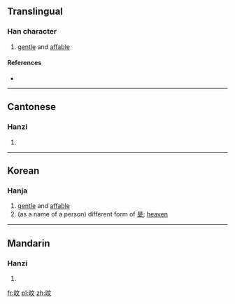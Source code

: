 ==Translingual==

===Han character===
{{Han char|rn=72|rad=日|as=04|sn=8|four=6004<sub>0</sub>|canj=日卜大 (AYK), X日卜大 (XAYK)|ids=⿰[[日]][[文]]}}

# [[gentle]] and [[affable]]

====References====
* {{Han ref|kx=0490.260|dkj=13776|dj=0851.250|hdz=21495.050|uh=65FC|ud=26108|bh=CCC5|bd=52421}}

----

==Cantonese==

===Hanzi===
{{yue-hanzi|jyut=[[man4]]|y=man4}}

# {{defn|lang=yue|sort=日04}}

----

==Korean==

===Hanja===
{{ko-hanja|hangeul=[[민]]|eumhun=|rv=min|mr=min|y=min}}

# [[gentle]] and [[affable]]
# (as a name of a person) different form of [[旻]]; [[heaven]]

----

==Mandarin==

===Hanzi===
{{cmn-hanzi|pin=[[mín]] ([[min2]])|wg=min<sup>2</sup>}}

# {{defn|lang=cmn|sort=日04}}

[[fr:旼]]
[[pl:旼]]
[[zh:旼]]